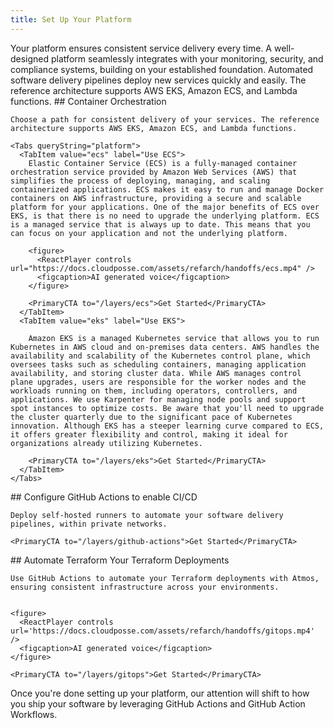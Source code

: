 ```yaml
---
title: Set Up Your Platform
---
```


<Intro>
  Your platform ensures consistent service delivery every time. A well-designed platform seamlessly integrates with your monitoring, security, and compliance systems, building on your established foundation. Automated software delivery pipelines deploy new services quickly and easily. The reference architecture supports AWS EKS, Amazon ECS, and Lambda functions.
</Intro>

<Steps>

  <Step>
    ## <StepNumber/> Container Orchestration

    Choose a path for consistent delivery of your services. The reference architecture supports AWS EKS, Amazon ECS, and Lambda functions.

    <Tabs queryString="platform">
      <TabItem value="ecs" label="Use ECS">
        Elastic Container Service (ECS) is a fully-managed container orchestration service provided by Amazon Web Services (AWS) that simplifies the process of deploying, managing, and scaling containerized applications. ECS makes it easy to run and manage Docker containers on AWS infrastructure, providing a secure and scalable platform for your applications. One of the major benefits of ECS over EKS, is that there is no need to upgrade the underlying platform. ECS is a managed service that is always up to date. This means that you can focus on your application and not the underlying platform.

        <figure>
          <ReactPlayer controls url="https://docs.cloudposse.com/assets/refarch/handoffs/ecs.mp4" />
          <figcaption>AI generated voice</figcaption>
        </figure>

        <PrimaryCTA to="/layers/ecs">Get Started</PrimaryCTA>
      </TabItem>
      <TabItem value="eks" label="Use EKS">

        Amazon EKS is a managed Kubernetes service that allows you to run Kubernetes in AWS cloud and on-premises data centers. AWS handles the availability and scalability of the Kubernetes control plane, which oversees tasks such as scheduling containers, managing application availability, and storing cluster data. While AWS manages control plane upgrades, users are responsible for the worker nodes and the workloads running on them, including operators, controllers, and applications. We use Karpenter for managing node pools and support spot instances to optimize costs. Be aware that you'll need to upgrade the cluster quarterly due to the significant pace of Kubernetes innovation. Although EKS has a steeper learning curve compared to ECS, it offers greater flexibility and control, making it ideal for organizations already utilizing Kubernetes.

        <PrimaryCTA to="/layers/eks">Get Started</PrimaryCTA>
      </TabItem>
    </Tabs>

  </Step>

  <Step>
    ## <StepNumber/> Configure GitHub Actions to enable CI/CD

    Deploy self-hosted runners to automate your software delivery pipelines, within private networks.

    <PrimaryCTA to="/layers/github-actions">Get Started</PrimaryCTA>
  </Step>

  <Step>
    ## <StepNumber/> Automate Terraform Your Terraform Deployments

    Use GitHub Actions to automate your Terraform deployments with Atmos, ensuring consistent infrastructure across your environments.


    <figure>
      <ReactPlayer controls url='https://docs.cloudposse.com/assets/refarch/handoffs/gitops.mp4' />
      <figcaption>AI generated voice</figcaption>
    </figure>

    <PrimaryCTA to="/layers/gitops">Get Started</PrimaryCTA>
  </Step>

</Steps>

Once you're done setting up your platform, our attention will shift to how you ship your software by leveraging GitHub Actions and GitHub Action Workflows.
